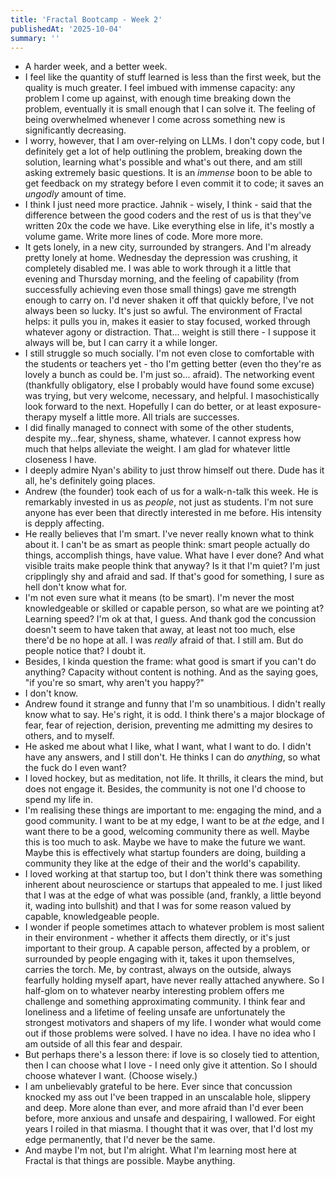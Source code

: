 ```yaml
---
title: 'Fractal Bootcamp - Week 2'
publishedAt: '2025-10-04'
summary: ''
---
```


* A harder week, and a better week.
* I feel like the quantity of stuff learned is less than the first week, but the quality is much greater. I feel imbued with immense capacity: any problem I come up against, with enough time breaking down the problem, eventually it is small enough that I can solve it. The feeling of being overwhelmed whenever I come across something new is significantly decreasing.
* I worry, however, that I am over-relying on LLMs. I don't copy code, but I definitely get a lot of help outlining the problem, breaking down the solution, learning what's possible and what's out there, and am still asking extremely basic questions. It is an _immense_ boon to be able to get feedback on my strategy before I even commit it to code; it saves an _ungodly_ amount of time.
* I think I just need more practice. Jahnik - wisely, I think - said that the difference between the good coders and the rest of us is that they've written 20x the code we have. Like everything else in life, it's mostly a volume game. Write more lines of code. More more more.
* It gets lonely, in a new city, surrounded by strangers. And I'm already pretty lonely at home. Wednesday the depression was crushing, it completely disabled me. I was able to work through it a little that evening and Thursday morning, and the feeling of capability (from successfully achieving even those small things) gave me strength enough to carry on. I'd never shaken it off that quickly before, I've not always been so lucky. It's just so awful. The environment of Fractal helps: it pulls you in, makes it easier to stay focused, worked through whatever agony or distraction. That... weight is still there - I suppose it always will be, but I can carry it a while longer.
* I still struggle so much socially. I'm not even close to comfortable with the students or teachers yet - tho I'm getting better (even tho they're as lovely a bunch as could be. I'm just so... afraid). The networking event (thankfully obligatory, else I probably would have found some excuse) was trying, but very welcome, necessary, and helpful. I masochistically look forward to the next. Hopefully I can do better, or at least exposure-therapy myself a little more. All trials are successes.
* I did finally managed to connect with some of the other students, despite my...fear, shyness, shame, whatever. I cannot express how much that helps alleviate the weight. I am glad for whatever little closeness I have.
* I deeply admire Nyan's ability to just throw himself out there. Dude has it all, he's definitely going places.
* Andrew (the founder) took each of us for a walk-n-talk this week. He is remarkably invested in us as _people_, not just as students. I'm not sure anyone has ever been that directly interested in me before. His intensity is depply affecting.
* He really believes that I'm smart. I've never really known what to think about it. I can't be as smart as people think: smart people actually do things, accomplish things, have value. What have I ever done? And what visible traits make people think that anyway? Is it that I'm quiet? I'm just cripplingly shy and afraid and sad. If that's good for something, I sure as hell don't know what for.
* I'm not even sure what it means (to be smart). I'm never the most knowledgeable or skilled or capable person, so what are we pointing at? Learning speed? I'm ok at that, I guess. And thank god the concussion doesn't seem to have taken that away, at least not too much, else there'd be no hope at all. I was _really_ afraid of that. I still am. But do people notice that? I doubt it.
* Besides, I kinda question the frame: what good is smart if you can't do anything? Capacity without content is nothing. And as the saying goes, "if you're so smart, why aren't you happy?"
* I don't know.
* Andrew found it strange and funny that I'm so unambitious. I didn't really know what to say. He's right, it is odd. I think there's a major blockage of fear, fear of rejection, derision, preventing me admitting my desires to others, and to myself.
* He asked me about what I like, what I want, what I want to do. I didn't have any answers, and I still don't. He thinks I can do _anything_, so what the fuck do I even want?
* I loved hockey, but as meditation, not life. It thrills, it clears the mind, but does not engage it. Besides, the community is not one I'd choose to spend my life in.
* I'm realising these things are important to me: engaging the mind, and a good community. I want to be at my edge, I want to be at _the_ edge, and I want there to be a good, welcoming community there as well. Maybe this is too much to ask. Maybe we have to make the future we want. Maybe this is effectively what startup founders are doing, building a community they like at the edge of their and the world's capability.
* I loved working at that startup too, but I don't think there was something inherent about neuroscience or startups that appealed to me. I just liked that I was at the edge of what was possible (and, frankly, a little beyond it, wading into bullshit) and that I was for some reason valued by capable, knowledgeable people.
* I wonder if people sometimes attach to whatever problem is most salient in their environment - whether it affects them directly, or it's just important to their group. A capable person, affected by a problem, or surrounded by people engaging with it, takes it upon themselves, carries the torch. Me, by contrast, always on the outside, always fearfully holding myself apart, have never really attached anywhere. So I half-glom on to whatever nearby interesting problem offers me challenge and something approximating community. I think fear and loneliness and a lifetime of feeling unsafe are unfortunately the strongest motivators and shapers of my life. I wonder what would come out if those problems were solved. I have no idea. I have no idea who I am outside of all this fear and despair.
* But perhaps there's a lesson there: if love is so closely tied to attention, then I can choose what I love - I need only give it attention. So I should choose whatever I want. (Choose wisely.)
* I am unbelievably grateful to be here. Ever since that concussion knocked my ass out I've been trapped in an unscalable hole, slippery and deep. More alone than ever, and more afraid than I'd ever been before, more anxious and unsafe and despairing, I wallowed. For eight years I roiled in that miasma. I thought that it was over, that I'd lost my edge permanently, that I'd never be the same.
* And maybe I'm not, but I'm alright. What I'm learning most here at Fractal is that things are possible. Maybe anything.